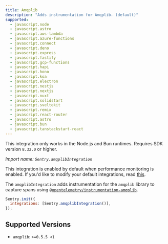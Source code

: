 ```yaml
---
title: Amqplib
description: "Adds instrumentation for Amqplib. (default)"
supported:
  - javascript.node
  - javascript.astro
  - javascript.aws-lambda
  - javascript.azure-functions
  - javascript.connect
  - javascript.deno
  - javascript.express
  - javascript.fastify
  - javascript.gcp-functions
  - javascript.hapi
  - javascript.hono
  - javascript.koa
  - javascript.electron
  - javascript.nestjs
  - javascript.nextjs
  - javascript.nuxt
  - javascript.solidstart
  - javascript.sveltekit
  - javascript.remix
  - javascript.react-router
  - javascript.astro
  - javascript.bun
  - javascript.tanstackstart-react
---
```


<Alert>

This integration only works in the Node.js and Bun runtimes. Requires SDK version `8.32.0` or higher.

</Alert>

_Import name: `Sentry.amqplibIntegration`_

This integration is enabled by default when performance monitoring is enabled. If you'd like to modify your default integrations, read [this](./../#modifying-default-integrations).

The `amqplibIntegration` adds instrumentation for the `amqplib` library to capture spans using [`@opentelemetry/instrumentation-amqplib`](https://www.npmjs.com/package/@opentelemetry/instrumentation-amqplib).

```JavaScript
Sentry.init({
  integrations: [Sentry.amqplibIntegration()],
});
```

## Supported Versions

- `amqplib`: `>=0.5.5 <1`
